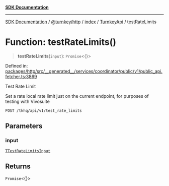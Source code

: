 [**SDK Documentation**](../../../../../../README.mdx)

***

[SDK Documentation](../../../../../../packages.mdx) / [@turnkey/http](../../../../README.mdx) / [index](../../../README.mdx) / [TurnkeyApi](../README.mdx) / testRateLimits

# Function: testRateLimits()

> **testRateLimits**(`input`): `Promise`\<\{\}\>

Defined in: [packages/http/src/\_\_generated\_\_/services/coordinator/public/v1/public\_api.fetcher.ts:3869](https://github.com/tkhq/sdk/blob/3a88af7d1d927c6022706911d6af0f92f1440e00/packages/http/src/__generated__/services/coordinator/public/v1/public_api.fetcher.ts#L3869)

Test Rate Limit

Set a rate local rate limit just on the current endpoint, for purposes of testing with Vivosuite

`POST /tkhq/api/v1/test_rate_limits`

## Parameters

### input

[`TTestRateLimitsInput`](../type-aliases/TTestRateLimitsInput.mdx)

## Returns

`Promise`\<\{\}\>
